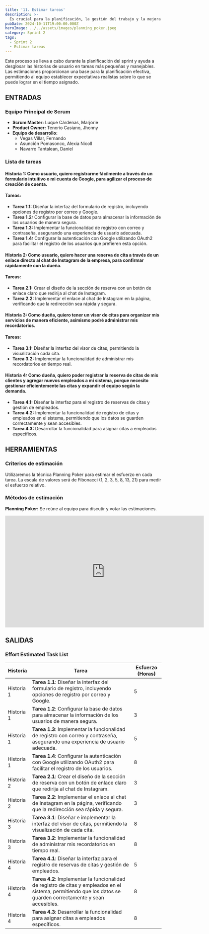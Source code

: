 ```yaml
---
title: '11. Estimar tareas'
description: >-
  Es crucial para la planificación, la gestión del trabajo y la mejora continua dentro del marco de Scrum, lo que contribuye a la efectividad del equipo y a la entrega de valor al cliente.
pubDate: 2024-10-11T19:00:00.000Z
heroImage: ../../assets/images/planning_poker.jpeg
category: Sprint 2
tags:
  - Sprint 2
  - Estimar tareas
---
```


Este proceso se lleva a cabo durante la planificación del sprint y ayuda a desglosar las historias de usuario en tareas más pequeñas y manejables. Las estimaciones proporcionan una base para la planificación efectiva, permitiendo al equipo establecer expectativas realistas sobre lo que se puede lograr en el tiempo asignado.

## ENTRADAS

### Equipo Principal de Scrum

- **Scrum Master:** Luque Cárdenas, Marjorie
- **Product Owner:** Tenorio Casiano, Jhonny
- **Equipo de desarrollo:**
  <ul style={{ listStyleType: 'circle', paddingLeft: '20px' }}>
    <li>Vegas Villar, Fernando</li>
    <li>Asunción Pomasonco, Alexia Nicoll</li>
    <li>Navarro Tantalean, Daniel</li>
  </ul>

### Lista de tareas

#### Historia 1: Como usuario, quiero registrarme fácilmente a través de un formulario intuitivo o mi cuenta de Google, para agilizar el proceso de creación de cuenta.

#### Tareas:
- **Tarea 1.1:** Diseñar la interfaz del formulario de registro, incluyendo opciones de registro por correo y Google.
- **Tarea 1.2:** Configurar la base de datos para almacenar la información de los usuarios de manera segura.
- **Tarea 1.3:** Implementar la funcionalidad de registro con correo y contraseña, asegurando una experiencia de usuario adecuada.
- **Tarea 1.4:** Configurar la autenticación con Google utilizando OAuth2 para facilitar el registro de los usuarios que prefieren esta opción.

#### Historia 2: Como usuario, quiero hacer una reserva de cita a través de un enlace directo al chat de Instagram de la empresa, para confirmar rápidamente con la dueña.

#### Tareas:
- **Tarea 2.1:** Crear el diseño de la sección de reserva con un botón de enlace claro que redirija al chat de Instagram.
- **Tarea 2.2:** Implementar el enlace al chat de Instagram en la página, verificando que la redirección sea rápida y segura.

#### Historia 3: Como dueña, quiero tener un visor de citas para organizar mis servicios de manera eficiente, asimismo podré administrar mis recordatorios.

#### Tareas:
- **Tarea 3.1:** Diseñar la interfaz del visor de citas, permitiendo la visualización cada cita.
- **Tarea 3.2:** Implementar la funcionalidad de administrar mis recordatorios en tiempo real.

#### Historia 4: Como dueña, quiero poder registrar la reserva de citas de mis clientes y agregar nuevos empleados a mi sistema, porque necesito gestionar eficientemente las citas y expandir el equipo según la demanda.

- **Tarea 4.1:** Diseñar la interfaz para el registro de reservas de citas y gestión de empleados.
- **Tarea 4.2:** Implementar la funcionalidad de registro de citas y empleados en el sistema, permitiendo que los datos se guarden correctamente y sean accesibles.
- **Tarea 4.3:** Desarrollar la funcionalidad para asignar citas a empleados específicos.

## HERRAMIENTAS

### Criterios de estimación

Utilizaremos la técnica Planning Poker para estimar el esfuerzo en cada tarea.
La escala de valores será de Fibonacci (1, 2, 3, 5, 8, 13, 21) para medir el esfuerzo relativo.

### Métodos de estimación

**Planning Poker:** Se reúne al equipo para discutir y votar las estimaciones.

<div style={{ display: 'flex', justifyContent: 'center', marginBottom: '50px' }}>
	<iframe
		src='https://drive.google.com/file/d/1UW0zH-Dme6SDLS4HhH788zn9XbdiVOjO/preview'
		width='640'
		height='360'
		frameborder='0'
		allowfullscreen
	></iframe>
</div>

## SALIDAS

### Effort Estimated Task List

| **Historia**  | **Tarea**                                                                                                                   | **Esfuerzo (Horas)** |
|---------------|-----------------------------------------------------------------------------------------------------------------------------|----------------------|
| Historia 1    | **Tarea 1.1**: Diseñar la interfaz del formulario de registro, incluyendo opciones de registro por correo y Google.             | 5                    |
| Historia 1    | **Tarea 1.2**: Configurar la base de datos para almacenar la información de los usuarios de manera segura.                      | 3                    |
| Historia 1    | **Tarea 1.3**: Implementar la funcionalidad de registro con correo y contraseña, asegurando una experiencia de usuario adecuada. | 5                    |
| Historia 1    | **Tarea 1.4**: Configurar la autenticación con Google utilizando OAuth2 para facilitar el registro de los usuarios.             | 8                    |
| Historia 2    | **Tarea 2.1**: Crear el diseño de la sección de reserva con un botón de enlace claro que redirija al chat de Instagram.         | 3                    |
| Historia 2    | **Tarea 2.2**: Implementar el enlace al chat de Instagram en la página, verificando que la redirección sea rápida y segura.     | 3                    |
| Historia 3    | **Tarea 3.1**: Diseñar e implementar la interfaz del visor de citas, permitiendo la visualización de cada cita.    | 8                    |
| Historia 3    | **Tarea 3.2**: Implementar la funcionalidad de administrar mis recordatorios en tiempo real.                     | 8                    |
| Historia 4    | **Tarea 4.1**: Diseñar la interfaz para el registro de reservas de citas y gestión de empleados.                                | 5                    |
| Historia 4    | **Tarea 4.2**: Implementar la funcionalidad de registro de citas y empleados en el sistema, permitiendo que los datos se guarden correctamente y sean accesibles. | 8                    |
| Historia 4    | **Tarea 4.3**: Desarrollar la funcionalidad para asignar citas a empleados específicos.                                         | 8                    |
